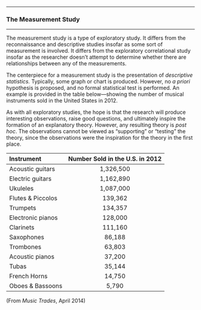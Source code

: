 

------------------------------------------------------------------------

### The Measurement Study

------------------------------------------------------------------------

The measurement study is a type of exploratory study. It differs from
the reconnaissance and descriptive studies insofar as some sort of
measurement is involved. It differs from the exploratory correlational
study insofar as the researcher doesn't attempt to determine whether
there are relationships between any of the measurements.

The centerpiece for a measurement study is the presentation of
*descriptive statistics.* Typically, some graph or chart is produced.
However, no *a priori* hypothesis is proposed, and no formal
statistical test is performed. An example is provided in the table
below---showing the number of musical instruments sold in the United
States in 2012.

As with all exploratory studies, the hope is that the research will
produce interesting observations, raise good questions, and ultimately
inspire the formation of an explanatory theory. However, any resulting
theory is *post hoc*. The observations cannot be viewed as
"supporting" or "testing" the theory, since the observations were the
inspiration for the theory in the first place.

  **Instrument**       **Number Sold in the U.S. in 2012**
  ------------------- -------------------------------------
  Acoustic guitars                  1,326,500
  Electric guitars                  1,162,890
  Ukuleles                          1,087,000
  Flutes & Piccolos                  139,362
  Trumpets                           134,357
  Electronic pianos                  128,000
  Clarinets                          111,160
  Saxophones                         86,188
  Trombones                          63,803
  Acoustic pianos                    37,200
  Tubas                              35,144
  French Horns                       14,750
  Oboes & Bassoons                    5,790

(From *Music Trades*, April 2014)
